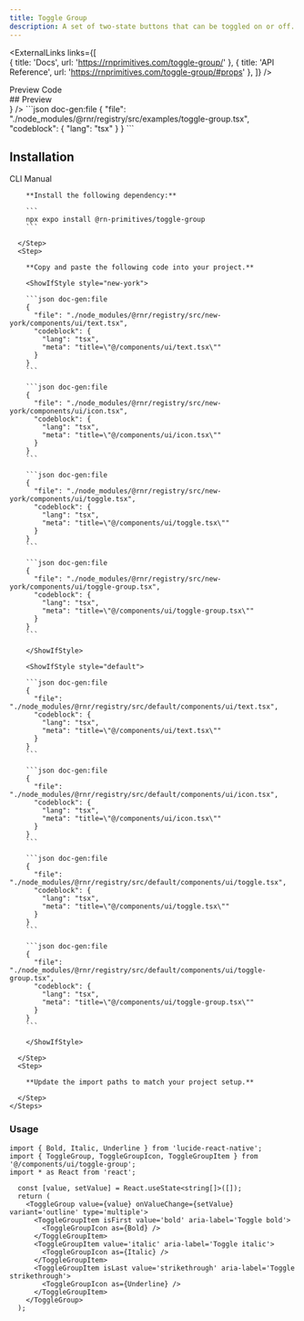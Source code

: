 ```yaml
---
title: Toggle Group
description: A set of two-state buttons that can be toggled on or off.
---
```



<ExternalLinks
  links={[  
    { title: 'Docs', url: 'https://rnprimitives.com/toggle-group/' },
    { title: 'API Reference', url: 'https://rnprimitives.com/toggle-group/#props' },
  ]}
/>

<div className="h-5"/>

<Tabs defaultValue="preview">
  <TabsList>
    <TabsTrigger value="preview">Preview</TabsTrigger>
    <TabsTrigger value="code">Code</TabsTrigger>
  </TabsList>
  <TabsContent value="preview">
    <div id="preview" className='*:hidden scroll-m-20' aria-hidden>
      ## Preview
    </div>
    <PreviewCard preview={<ToggleGroupPreview />} />
  </TabsContent>
  <TabsContent value="code">
    ```json doc-gen:file
    {
      "file": "./node_modules/@rnr/registry/src/examples/toggle-group.tsx",
      "codeblock": {
        "lang": "tsx"
      }
    }
    ```
  </TabsContent>
</Tabs>


## Installation

<Tabs defaultValue="cli">
  <TabsList>
    <TabsTrigger id="cli" value="cli">CLI</TabsTrigger>
    <TabsTrigger id="manual" value="manual">Manual</TabsTrigger>
  </TabsList>
  <TabsContent value="cli">
     <CommandTabs args={["add", "toggle-group"]}/>
  </TabsContent>
  <TabsContent value="manual">
    <Steps> 
      <Step>
 
        **Install the following dependency:**

        ```
        npx expo install @rn-primitives/toggle-group
        ```

      </Step>
      <Step>
 
        **Copy and paste the following code into your project.**

        <ShowIfStyle style="new-york">

        ```json doc-gen:file
        {
          "file": "./node_modules/@rnr/registry/src/new-york/components/ui/text.tsx",
          "codeblock": {
            "lang": "tsx",
            "meta": "title=\"@/components/ui/text.tsx\""
          }
        }
        ```

        ```json doc-gen:file
        {
          "file": "./node_modules/@rnr/registry/src/new-york/components/ui/icon.tsx",
          "codeblock": {
            "lang": "tsx",
            "meta": "title=\"@/components/ui/icon.tsx\""
          }
        }
        ```
        
        ```json doc-gen:file
        {
          "file": "./node_modules/@rnr/registry/src/new-york/components/ui/toggle.tsx",
          "codeblock": {
            "lang": "tsx",
            "meta": "title=\"@/components/ui/toggle.tsx\""
          }
        }
        ```
        
        ```json doc-gen:file
        {
          "file": "./node_modules/@rnr/registry/src/new-york/components/ui/toggle-group.tsx",
          "codeblock": {
            "lang": "tsx",
            "meta": "title=\"@/components/ui/toggle-group.tsx\""
          }
        }
        ```

        </ShowIfStyle>

        <ShowIfStyle style="default">

        ```json doc-gen:file
        {
          "file": "./node_modules/@rnr/registry/src/default/components/ui/text.tsx",
          "codeblock": {
            "lang": "tsx",
            "meta": "title=\"@/components/ui/text.tsx\""
          }
        }
        ```

        ```json doc-gen:file
        {
          "file": "./node_modules/@rnr/registry/src/default/components/ui/icon.tsx",
          "codeblock": {
            "lang": "tsx",
            "meta": "title=\"@/components/ui/icon.tsx\""
          }
        }
        ```
        
        ```json doc-gen:file
        {
          "file": "./node_modules/@rnr/registry/src/default/components/ui/toggle.tsx",
          "codeblock": {
            "lang": "tsx",
            "meta": "title=\"@/components/ui/toggle.tsx\""
          }
        }
        ```

        ```json doc-gen:file
        {
          "file": "./node_modules/@rnr/registry/src/default/components/ui/toggle-group.tsx",
          "codeblock": {
            "lang": "tsx",
            "meta": "title=\"@/components/ui/toggle-group.tsx\""
          }
        }
        ```

        </ShowIfStyle>
 
      </Step>
      <Step>

        **Update the import paths to match your project setup.**

      </Step>
    </Steps>

  </TabsContent>
</Tabs>

### Usage

```tsx
import { Bold, Italic, Underline } from 'lucide-react-native';
import { ToggleGroup, ToggleGroupIcon, ToggleGroupItem } from '@/components/ui/toggle-group';
import * as React from 'react';
```

```tsx
  const [value, setValue] = React.useState<string[]>([]);
  return (
    <ToggleGroup value={value} onValueChange={setValue} variant='outline' type='multiple'>
      <ToggleGroupItem isFirst value='bold' aria-label='Toggle bold'>
        <ToggleGroupIcon as={Bold} />
      </ToggleGroupItem>
      <ToggleGroupItem value='italic' aria-label='Toggle italic'>
        <ToggleGroupIcon as={Italic} />
      </ToggleGroupItem>
      <ToggleGroupItem isLast value='strikethrough' aria-label='Toggle strikethrough'>
        <ToggleGroupIcon as={Underline} />
      </ToggleGroupItem>
    </ToggleGroup>
  );
```

